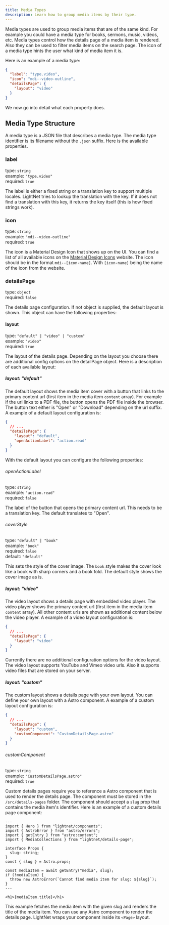 ```yaml
---
title: Media Types
description: Learn how to group media items by their type.
---
```


Media types are used to group media items that are of the same kind. For example you could have a media type for
books, sermons, music, videos, etc.
Media types control how the details page of a media item is rendered. Also they can be used to filter media items on the search page. The icon of a media type hints the user what kind of media item it is.

Here is an example of a media type:

```json title="src/content/media-types/video.json"
{
  "label": "type.video",
  "icon": "mdi--video-outline",
  "detailsPage": {
    "layout": "video"
  }
}
```

We now go into detail what each property does.

## Media Type Structure

A media type is a JSON file that describes a media type. The media type identifier is its filename without the `.json` suffix. Here is the available properties.

### label

type: `string` \
example: `"type.video"` \
required: `true`

The label is either a fixed string or a translation key to support multiple locales. 
LightNet tries to lookup the translation with the key. If it does not find a translation with this key, it returns the key itself (this is how fixed strings work).

### icon

type: `string` \
example: `"mdi--video-outline"` \
required: `true`

The icon is a Material Design Icon that shows up on the UI. You can find a list of all available icons on the [Material Design Icons](https://pictogrammers.com/library/mdi/) website. The icon should be in the format `mdi--[icon-name]`. With
`[icon-name]` being the name of the icon from the website.

### detailsPage

type: `object` \
required: `false`

The details page configuration. If not object is supplied, the default layout is shown.
This object can have the following properties:

#### layout

type: `"default" | "video" | "custom"` \
example: `"video"` \
required: `true`

The layout of the details page. Depending on the layout you choose there are additional config options
on the detailPage object. Here is a description of each available layout:

##### layout: "default"

The default layout shows the media item cover with a button that links to the primary content url (first item
in the media item `content` array). For example if the url links to a PDF file, the button opens the PDF file inside the browser. 
The button text either is "Open" or "Download" depending on the url suffix. A example of a default layout configuration is:

```json
{
  // ...
  "detailsPage": {
    "layout": "default",
    "openActionLabel": "action.read"
  }
}
```

With the default layout you can configure the following properties:

###### openActionLabel

type: `string` \
example: `"action.read"` \
required: `false`

The label of the button that opens the primary content url. This needs to be a translation key. The default translates to "Open".

###### coverStyle

type: `"default" | "book"` \
example: `"book"` \
required: `false` \
default: `"default"`

This sets the style of the cover image. The `book` style makes the cover look like a book with sharp corners and a book fold. The default style shows the cover image as is.

##### layout: "video"

The video layout shows a details page with embedded video player. The video player shows the primary content url (first item in the media item `content` array). 
All other content urls are shown as additional content below the video player. A example of a video layout configuration is:

```json
{
  // ...
  "detailsPage": {
    "layout": "video"
  }
}
```

Currently there are no additional configuration options for the video layout. The video layout supports YouTube and Vimeo video urls. Also it supports video files that are stored on your server.

##### layout: "custom"

The custom layout shows a details page with your own layout. You can define your own layout with a Astro component. A example of a custom layout configuration is:

```json
{
  // ...
  "detailsPage": {
    "layout": "custom",
    "customComponent": "CustomDetailsPage.astro"
  }
}
```

###### customComponent

type: `string` \
example: `"CustomDetailsPage.astro"` \
required: `true`

Custom details pages require you to reference a Astro component that is used to render the details page. 
The component must be stored in the `/src/details-pages` folder. 
The component should accept a `slug` prop that contains the media item's identifier. Here is an example of a custom details page component:

```astro title="src/details-pages/CustomDetailsPage.astro"
---
import { Hero } from "lightnet/components";
import { AstroError } from "astro/errors";
import { getEntry } from "astro:content";
import { MediaCollections } from "lightnet/details-page";

interface Props {
  slug: string;
}
const { slug } = Astro.props;

const mediaItem = await getEntry("media", slug);
if (!mediaItem) {
  throw new AstroError(`Cannot find media item for slug: ${slug}`);
}
---

<h1>{mediaItem.title}</h1>
```

This example fetches the media item with the given slug and renders the title of the media item. You can use any Astro component to render the details page. 
LightNet wraps your component inside its `<Page>` layout.
